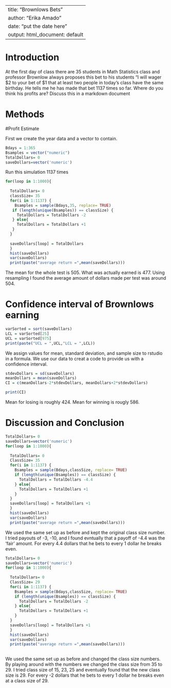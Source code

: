 ---
title: "Brownlows Bets"
author: "Erika Amado"
date: "put the date here"
output: html_document: default
 ---

<!-- We recommend you use git branches -- create a separate branch for each major section i.e. Introduction, Methods, Results, Inferential Results, and Discussion and Conclusions - leave the YAML block untouched until the final merge where you put in your own name !-->

# Introduction

<!--In this section you explain what you are trying to show.  Where did the data come from?  What is the research or other question you are trying to answer?!-->

 At the first day of class there are 35 students in Math Statistics class and professor Brownlow always proposes this bet to his students "I will wager $2 to your bet of $1 that at least two people in today's class have  the same birthday.  He tells me he has made that bet 1137 times so far. Where do you think his profits are? Discuss this in a markdown document

# Methods

<!--Decide on your methods:  In this section explain the approach you will take to attack the issue --- how will you decide on a likely estimate of professor Brownlow's earnings or losses after 1137 bets. Also explain how you construct a 95% confidence interval about your estimate of his winnings !-->


#Profit Estimate

<!--Explain and display the results of your method of coming up with the estimate of professor Brownlows betting!-->

First we create the year data and a vector to contain.
```{r}
Bdays = 1:365
Bsamples = vector("numeric")
TotalDollars= 0
saveDollars=vector('numeric')
```

Run this simulation 1137 times 

```{r}
for(loop in 1:1000){
  
  TotalDollars= 0
  classSize= 35
  for(i in 1:1137) {
    Bsamples = sample(Bdays,35, replace= TRUE)
   if (length(unique(Bsamples)) == classSize) {  
     TotalDollars = TotalDollars -2
   } else{
     TotalDollars = TotalDollars +1
   }
  }
  
  saveDollars[loop] = TotalDollars
  }
  hist(saveDollars)
  var(saveDollars)
  print(paste("average return =",mean(saveDollars)))
```

The mean for the whole test is 505.
What was actually earned is 477. 
Using resampling I found the average amount of dollars made per test was around 504.

# Confidence interval of Brownlows earning

<!--Explain and display your method of coming up with a 95% confidence interval of  professor Brownlows-->

```{r}
varSorted = sort(saveDollars)
LCL = varSorted[25]
UCL = varSorted[975]
print(paste("UCL = ",UCL,"LCL = ",LCL))
```


We assign values for mean, standard deviation, and sample size to rstudio in a formula.
We use our data to creat a code to provide us with a confidence interval.

```{r}
stdevDollars = sd(saveDollars)
meanDollars = mean(saveDollars)
CI = c(meanDollars-2*stdevDollars, meanDollars+2*stdevDollars)

print(CI)

```

Mean for losing is roughly 424.
Mean for winning is rougly 586. 

# Discussion and Conclusion

<!--Discussion and conclusion here.  If professor Brownlow is consistantly making or losing money how could he change his payout so that his profits center on zero?  Also discuss what size his class should be in order to have his current scheme balance at zero profit.!-->


```{r}
TotalDollars= 0
saveDollars=vector('numeric')
for(loop in 1:1000){
  
  TotalDollars= 0 
  ClassSize= 35
  for(i in 1:1137) {
    Bsamples = sample(Bdays,classSize, replace= TRUE)
    if (length(unique(Bsamples)) == classSize) {
      TotalDollars = TotalDollars -4.4
    } else{
      TotalDollars = TotalDollars +1
    }
  }
  saveDollars[loop] = TotalDollars +1
  }
  hist(saveDollars)
  var(saveDollars)
  print(paste("average return =",mean(saveDollars)))
```

We used the same set up as before and kept the original class size number. I tried payouts of -3, -10, and I found evntually that a payoff of -4.4 was the 'fair' amount. For every 4.4 dollars that he bets to every 1 dollar he breaks even.

```{r}
TotalDollars= 0
saveDollars=vector('numeric')
for(loop in 1:1000){
  
  TotalDollars= 0 
  ClassSize= 29
  for(i in 1:1137) {
    Bsamples = sample(Bdays,classSize, replace= TRUE)
    if (length(unique(Bsamples)) == classSize) {
      TotalDollars = TotalDollars -2
    } else{
      TotalDollars = TotalDollars +1
    }
  }
  saveDollars[loop] = TotalDollars +1
  }
  hist(saveDollars)
  var(saveDollars)
  print(paste("average return =",mean(saveDollars)))
  
```

We used the same set up as before and changed the class size numbers. By playing around with the numbers we changed the class size from 35 to 29. I tried class size of 15, 23, 25 and eventually found that the new class size is 29. For every -2 dollars that he bets to every 1 dollar he breaks even at a class size of 29.



